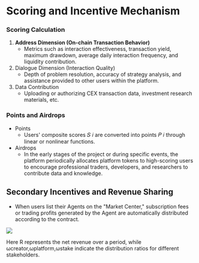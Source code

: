 # Scoring and Incentive Mechanism

### Scoring Calculation

1. **Address Dimension (On-chain Transaction Behavior)**
    - Metrics such as interaction effectiveness, transaction yield, maximum drawdown, average daily interaction frequency, and liquidity contribution.
2. Dialogue Dimension (Interaction Quality)
    - Depth of problem resolution, accuracy of strategy analysis, and assistance provided to other users within the platform.
3. Data Contribution
    - Uploading or authorizing CEX transaction data, investment research materials, etc.
### Points and Airdrops

- Points
    - Users' composite scores 𝑆 𝑖  ​are converted into points  𝑃 𝑖  through linear or nonlinear functions.
- Airdrops
    - In the early stages of the project or during specific events, the platform periodically allocates platform tokens to high-scoring users to encourage professional traders, developers, and researchers to contribute data and knowledge.

## Secondary Incentives and Revenue Sharing

- When users list their Agents on the "Market Center," subscription fees or trading profits generated by the Agent are automatically distributed according to the contract.

![](/reward.png)

Here R represents the net revenue over a period, while ωcreator,ωplatform,ωstake indicate the distribution ratios for different stakeholders.